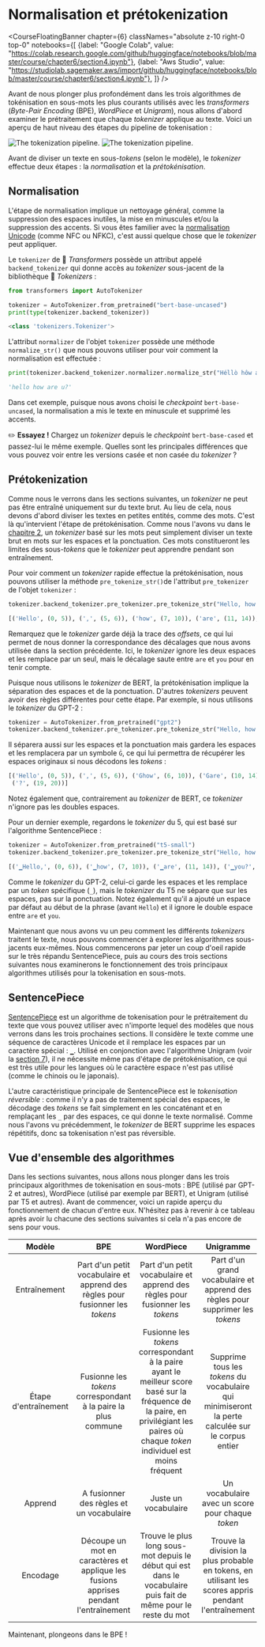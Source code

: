 # Normalisation et prétokenization

<CourseFloatingBanner chapter={6}
  classNames="absolute z-10 right-0 top-0"
  notebooks={[
    {label: "Google Colab", value: "https://colab.research.google.com/github/huggingface/notebooks/blob/master/course/chapter6/section4.ipynb"},
    {label: "Aws Studio", value: "https://studiolab.sagemaker.aws/import/github/huggingface/notebooks/blob/master/course/chapter6/section4.ipynb"},
]} />

Avant de nous plonger plus profondément dans les trois algorithmes de tokénisation en sous-mots les plus courants utilisés avec les *transformers* (*Byte-Pair Encoding* (BPE), *WordPiece* et *Unigram*), nous allons d'abord examiner le prétraitement que chaque *tokenizer* applique au texte. Voici un aperçu de haut niveau des étapes du pipeline de tokenisation :

<div class="flex justify-center">
<img class="block dark:hidden" src="https://huggingface.co/datasets/huggingface-course/documentation-images/resolve/main/en/chapter6/tokenization_pipeline.svg" alt="The tokenization pipeline.">
<img class="hidden dark:block" src="https://huggingface.co/datasets/huggingface-course/documentation-images/resolve/main/en/chapter6/tokenization_pipeline-dark.svg" alt="The tokenization pipeline.">
</div>

Avant de diviser un texte en sous-*tokens* (selon le modèle), le *tokenizer* effectue deux étapes : la _normalisation_ et la _prétokénisation_.

## Normalisation

<Youtube id="4IIC2jI9CaU"/>

L'étape de normalisation implique un nettoyage général, comme la suppression des espaces inutiles, la mise en minuscules et/ou la suppression des accents. Si vous êtes familier avec la [normalisation Unicode](http://www.unicode.org/reports/tr15/) (comme NFC ou NFKC), c'est aussi quelque chose que le *tokenizer* peut appliquer.

Le `tokenizer` de 🤗 *Transformers* possède un attribut appelé `backend_tokenizer` qui donne accès au *tokenizer* sous-jacent de la bibliothèque 🤗 *Tokenizers* :

```py
from transformers import AutoTokenizer

tokenizer = AutoTokenizer.from_pretrained("bert-base-uncased")
print(type(tokenizer.backend_tokenizer))
```

```python out
<class 'tokenizers.Tokenizer'>
```

L'attribut `normalizer` de l'objet `tokenizer` possède une méthode `normalize_str()` que nous pouvons utiliser pour voir comment la normalisation est effectuée :

```py
print(tokenizer.backend_tokenizer.normalizer.normalize_str("Héllò hôw are ü?"))
```

```python out
'hello how are u?'
```

Dans cet exemple, puisque nous avons choisi le *checkpoint* `bert-base-uncased`, la normalisation a mis le texte en minuscule et supprimé les accents. 

<Tip>

✏️ **Essayez !** Chargez un *tokenizer* depuis le *checkpoint* `bert-base-cased` et passez-lui le même exemple. Quelles sont les principales différences que vous pouvez voir entre les versions casée et non casée du *tokenizer* ?

</Tip>

## Prétokenization

<Youtube id="grlLV8AIXug"/>

Comme nous le verrons dans les sections suivantes, un *tokenizer* ne peut pas être entraîné uniquement sur du texte brut. Au lieu de cela, nous devons d'abord diviser les textes en petites entités, comme des mots. C'est là qu'intervient l'étape de prétokénisation. Comme nous l'avons vu dans le [chapitre 2](/course/fr/chapter2), un *tokenizer* basé sur les mots peut simplement diviser un texte brut en mots sur les espaces et la ponctuation. Ces mots constitueront les limites des sous-*tokens* que le *tokenizer* peut apprendre pendant son entraînement.

Pour voir comment un *tokenizer* rapide effectue la prétokénisation, nous pouvons utiliser la méthode `pre_tokenize_str()`de l'attribut `pre_tokenizer` de l'objet `tokenizer` :

```py
tokenizer.backend_tokenizer.pre_tokenizer.pre_tokenize_str("Hello, how are  you?")
```

```python out
[('Hello', (0, 5)), (',', (5, 6)), ('how', (7, 10)), ('are', (11, 14)), ('you', (16, 19)), ('?', (19, 20))]
```

Remarquez que le *tokenizer* garde déjà la trace des *offsets*, ce qui lui permet de nous donner la correspondance des décalages que nous avons utilisée dans la section précédente. Ici, le *tokenizer* ignore les deux espaces et les remplace par un seul, mais le décalage saute entre `are` et `you` pour en tenir compte.

Puisque nous utilisons le *tokenizer* de BERT, la prétokénisation implique la séparation des espaces et de la ponctuation. D'autres *tokenizers* peuvent avoir des règles différentes pour cette étape. Par exemple, si nous utilisons le *tokenizer* du GPT-2 :

```py
tokenizer = AutoTokenizer.from_pretrained("gpt2")
tokenizer.backend_tokenizer.pre_tokenizer.pre_tokenize_str("Hello, how are  you?")
```

Il séparera aussi sur les espaces et la ponctuation mais gardera les espaces et les remplacera par un symbole `Ġ`, ce qui lui permettra de récupérer les espaces originaux si nous décodons les *tokens* :

```python out
[('Hello', (0, 5)), (',', (5, 6)), ('Ġhow', (6, 10)), ('Ġare', (10, 14)), ('Ġ', (14, 15)), ('Ġyou', (15, 19)),
 ('?', (19, 20))]
```

Notez également que, contrairement au *tokenizer* de BERT, ce *tokenizer* n'ignore pas les doubles espaces.

Pour un dernier exemple, regardons le *tokenizer* du 5, qui est basé sur l'algorithme SentencePiece :

```py
tokenizer = AutoTokenizer.from_pretrained("t5-small")
tokenizer.backend_tokenizer.pre_tokenizer.pre_tokenize_str("Hello, how are  you?")
```

```python out
[('▁Hello,', (0, 6)), ('▁how', (7, 10)), ('▁are', (11, 14)), ('▁you?', (16, 20))]
```

Comme le *tokenizer* du GPT-2, celui-ci garde les espaces et les remplace par un *token* spécifique (`_`), mais le *tokenizer* du T5 ne sépare que sur les espaces, pas sur la ponctuation. Notez également qu'il a ajouté un espace par défaut au début de la phrase (avant `Hello`) et il ignore le double espace entre `are` et `you`.

Maintenant que nous avons vu un peu comment les différents *tokenizers* traitent le texte, nous pouvons commencer à explorer les algorithmes sous-jacents eux-mêmes. Nous commencerons par jeter un coup d'oeil rapide sur le très répandu SentencePiece, puis au cours des trois sections suivantes nous examinerons le fonctionnement des trois principaux algorithmes utilisés pour la tokenisation en sous-mots.

## SentencePiece

[SentencePiece](https://github.com/google/sentencepiece) est un algorithme de tokenisation pour le prétraitement du texte que vous pouvez utiliser avec n'importe lequel des modèles que nous verrons dans les trois prochaines sections. Il considère le texte comme une séquence de caractères Unicode et il remplace les espaces par un caractère spécial : `▁`. Utilisé en conjonction avec l'algorithme Unigram (voir la [section 7](/course/fr/chapter7/7)), il ne nécessite même pas d'étape de prétokénisation, ce qui est très utile pour les langues où le caractère espace n'est pas utilisé (comme le chinois ou le japonais).

L'autre caractéristique principale de SentencePiece est le *tokenisation réversible* : comme il n'y a pas de traitement spécial des espaces, le décodage des *tokens* se fait simplement en les concaténant et en remplaçant les `_` par des espaces, ce qui donne le texte normalisé. Comme nous l'avons vu précédemment, le *tokenizer* de BERT supprime les espaces répétitifs, donc sa tokenisation n'est pas réversible.

## Vue d'ensemble des algorithmes

Dans les sections suivantes, nous allons nous plonger dans les trois principaux algorithmes de tokenisation en sous-mots : BPE (utilisé par GPT-2 et autres), WordPiece (utilisé par exemple par BERT), et Unigram (utilisé par T5 et autres). Avant de commencer, voici un rapide aperçu du fonctionnement de chacun d'entre eux. N'hésitez pas à revenir à ce tableau après avoir lu chacune des sections suivantes si cela n'a pas encore de sens pour vous.


Modèle | BPE | WordPiece | Unigramme
:----:|:---:|:---------:|:------:
Entraînement | Part d'un petit vocabulaire et apprend des règles pour fusionner les *tokens* | Part d'un petit vocabulaire et apprend des règles pour fusionner les *tokens* | Part d'un grand vocabulaire et apprend des règles pour supprimer les *tokens*
Étape d'entraînement | Fusionne les *tokens* correspondant à la paire la plus commune | Fusionne les *tokens* correspondant à la paire ayant le meilleur score basé sur la fréquence de la paire, en privilégiant les paires où chaque *token* individuel est moins fréquent | Supprime tous les *tokens* du vocabulaire qui minimiseront la perte calculée sur le corpus entier
Apprend | A fusionner des règles et un vocabulaire | Juste un vocabulaire | Un vocabulaire avec un score pour chaque *token*
Encodage | Découpe un mot en caractères et applique les fusions apprises pendant l'entraînement | Trouve le plus long sous-mot depuis le début qui est dans le vocabulaire puis fait de même pour le reste du mot | Trouve la division la plus probable en tokens, en utilisant les scores appris pendant l'entraînement

Maintenant, plongeons dans le BPE !
